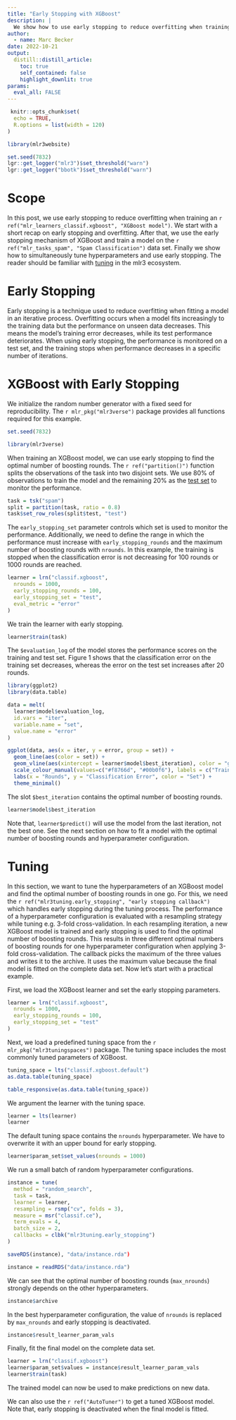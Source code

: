 ```yaml
---
title: "Early Stopping with XGBoost"
description: |
  We show how to use early stopping to reduce overfitting when training XGBoost models.
author:
  - name: Marc Becker
date: 2022-10-21
output:
  distill::distill_article:
    toc: true
    self_contained: false
    highlight_downlit: true
params:
  eval_all: FALSE
---
```


```r
 knitr::opts_chunk$set(
  echo = TRUE,
  R.options = list(width = 120)
)

library(mlr3website)

set.seed(7832)
lgr::get_logger("mlr3")$set_threshold("warn")
lgr::get_logger("bbotk")$set_threshold("warn")
```

# Scope

In this post, we use early stopping to reduce overfitting when training an `r ref("mlr_learners_classif.xgboost", "XGBoost model")`.
We start with a short recap on early stopping and overfitting.
After that, we use the early stopping mechanism of XGBoost and train a model on the `r ref("mlr_tasks_spam", "Spam Classification")` data set.
Finally we show how to simultaneously tune hyperparameters and use early stopping.
The reader should be familiar with [tuning](https://mlr3gallery.mlr-org.com/posts/2021-03-09-practical-tuning-series-tune-a-support-vector-machine/) in the mlr3 ecosystem.

# Early Stopping

Early stopping is a technique used to reduce overfitting when fitting a model in an iterative process.
Overfitting occurs when a model fits increasingly to the training data but the performance on unseen data decreases.
This means the model's training error decreases, while its test performance deteriorates.
When using early stopping, the performance is monitored on a test set, and the training stops when performance decreases in a specific number of iterations.

# XGBoost with Early Stopping

We initialize the random number generator with a fixed seed for reproducibility.
The `r mlr_pkg("mlr3verse")` package provides all functions required for this example.

```r
set.seed(7832)

library(mlr3verse)
```

When training an XGBoost model, we can use early stopping to find the optimal number of boosting rounds.
The `r ref("partition()")` function splits the observations of the task into two disjoint sets.
We use 80% of observations to train the model and the remaining 20% as the [test set](https://mlr3.mlr-org.com/reference/Task.html#active-bindings) to monitor the performance.

```r
task = tsk("spam")
split = partition(task, ratio = 0.8)
task$set_row_roles(split$test, "test")
```

The `early_stopping_set` parameter controls which set is used to monitor the performance.
Additionally, we need to define the range in which the performance must increase with `early_stopping_rounds` and the maximum number of boosting rounds with `nrounds`.
In this example, the training is stopped when the classification error is not decreasing for 100 rounds or 1000 rounds are reached.

```r
learner = lrn("classif.xgboost",
  nrounds = 1000,
  early_stopping_rounds = 100,
  early_stopping_set = "test",
  eval_metric = "error"
)
```

We train the learner with early stopping.

```r
learner$train(task)
```

The `$evaluation_log` of the model stores the performance scores on the training and test set.
Figure 1 shows that the classification error on the training set decreases, whereas the error on the test set increases after 20 rounds.

```r
library(ggplot2)
library(data.table)

data = melt(
  learner$model$evaluation_log,
  id.vars = "iter",
  variable.name = "set",
  value.name = "error"
)

ggplot(data, aes(x = iter, y = error, group = set)) +
  geom_line(aes(color = set)) +
  geom_vline(aes(xintercept = learner$model$best_iteration), color = "grey") +
  scale_colour_manual(values=c("#f8766d", "#00b0f6"), labels = c("Train", "Test")) +
  labs(x = "Rounds", y = "Classification Error", color = "Set") +
  theme_minimal()
```

The slot `$best_iteration` contains the optimal number of boosting rounds.

```r
learner$model$best_iteration
```

Note that, `learner$predict()` will use the model from the last iteration, not the best one.
See the next section on how to fit a model with the optimal number of boosting rounds and hyperparameter configuration.

# Tuning

In this section, we want to tune the hyperparameters of an XGBoost model and find the optimal number of boosting rounds in one go.
For this, we need the `r ref("mlr3tuning.early_stopping", "early stopping callback")` which handles early stopping during the tuning process.
The performance of a hyperparameter configuration is evaluated with a resampling strategy while tuning e.g. 3-fold cross-validation.
In each resampling iteration, a new XGBoost model is trained and early stopping is used to find the optimal number of boosting rounds.
This results in three different optimal numbers of boosting rounds for one hyperparameter configuration when applying 3-fold cross-validation.
The callback picks the maximum of the three values and writes it to the archive.
It uses the maximum value because the final model is fitted on the complete data set.
Now let's start with a practical example.

First, we load the XGBoost learner and set the early stopping parameters.

```r
learner = lrn("classif.xgboost",
  nrounds = 1000,
  early_stopping_rounds = 100,
  early_stopping_set = "test"
)
```

Next, we load a predefined tuning space from the `r mlr_pkg("mlr3tuningspaces")` package.
The tuning space includes the most commonly tuned parameters of XGBoost.

```r
tuning_space = lts("classif.xgboost.default")
as.data.table(tuning_space)
```

```r
table_responsive(as.data.table(tuning_space))
```

We argument the learner with the tuning space.

```r
learner = lts(learner)
learner
```

The default tuning space contains the `nrounds` hyperparameter.
We have to overwrite it with an upper bound for early stopping.

```r
learner$param_set$set_values(nrounds = 1000)
```

We run a small batch of random hyperparameter configurations.

```r
instance = tune(
  method = "random_search",
  task = task,
  learner = learner,
  resampling = rsmp("cv", folds = 3),
  measure = msr("classif.ce"),
  term_evals = 4,
  batch_size = 2,
  callbacks = clbk("mlr3tuning.early_stopping")
)
```

```r
saveRDS(instance), "data/instance.rda")
```

```r
instance = readRDS("data/instance.rda")
```

We can see that the optimal number of boosting rounds (`max_nrounds`) strongly depends on the other hyperparameters.

```r
instance$archive
```

In the best hyperparameter configuration, the value of `nrounds` is replaced by `max_nrounds` and early stopping is deactivated.

```r
instance$result_learner_param_vals
```

Finally, fit the final model on the complete data set.

```r
learner = lrn("classif.xgboost")
learner$param_set$values = instance$result_learner_param_vals
learner$train(task)
```

The trained model can now be used to make predictions on new data.

We can also use the `r ref("AutoTuner")` to get a tuned XGBoost model.
Note that, early stopping is deactivated when the final model is fitted.

